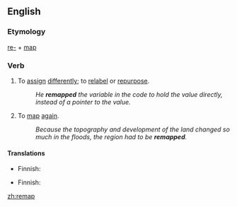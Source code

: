 ==English==

===Etymology===
[[re-]] + [[map]]

===Verb===
{{en-verb|remapp}}

# To [[assign]] [[differently]]; to [[relabel]] or [[repurpose]].
#:''He '''remapped''' the variable in the code to hold the value directly, instead of a pointer to the value.''
# To [[map]] [[again]].
#:''Because the topography and development of the land changed so much in the floods, the region had to be '''remapped'''.''

====Translations====
{{trans-top|to assign differently}}
* Finnish: {{t|fi|[[määritellä]] [[uudelleen]]}}
{{trans-mid}}
{{trans-bottom}}

{{trans-top|to map again}}
* Finnish: {{t|fi|[[kartoittaa]] [[uudelleen]]}}
{{trans-mid}}
{{trans-bottom}}

[[zh:remap]]